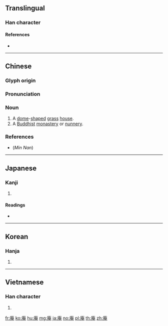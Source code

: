 {{also|菴}}
==Translingual==

===Han character===
{{Han char|rn=53|rad=广|as=08|sn=11|four=00216|canj=IKLU|ids=⿸广奄}}

====References====
* {{Han ref|kx=0347.160|dkj=09369|dj=0657.240|hdz=20887.060|uh=5EB5|ud=24245|bh=B167|bd=45415}}

----

==Chinese==
{{zh-forms|alt=广,菴}}

===Glyph origin===
{{Han etym}}

===Pronunciation===
{{zh-pron
|m=ān
|c=am1
|mn=am
|oc=y
|mc=y
|cat=n
}}

===Noun===
{{zh-noun}}

# A [[dome]]-[[shape]]d [[grass]] [[house]].
# A [[Buddhist]] [[monastery]] or [[nunnery]].

===References===
* (''Min Nan'') {{R:nan:tdj|325|v=1|p=23}}

{{zh-cat|Buddhism}}

----

==Japanese==

===Kanji===
{{ja-kanji|grade=|rs=广08}}

# {{defn|lang=ja|sort=广08}}

====Readings====
* {{ja-readings|on=[[あん]] (an)|kun=[[いおり]] (iori)}}

----

==Korean==

===Hanja===
{{ko-hanja|hangeul=암|eumhun=암자|rv=am|mr=am}}

# {{defn|lang=ko|sort=广08}}

----

==Vietnamese==

===Han character===
{{vi-readings|rs=广08| hanviet = [[am]], [[im]]}}

# {{defn|lang=vi|sort=广08}}

[[fr:庵]]
[[ko:庵]]
[[hu:庵]]
[[mg:庵]]
[[ja:庵]]
[[no:庵]]
[[pl:庵]]
[[th:庵]]
[[zh:庵]]
